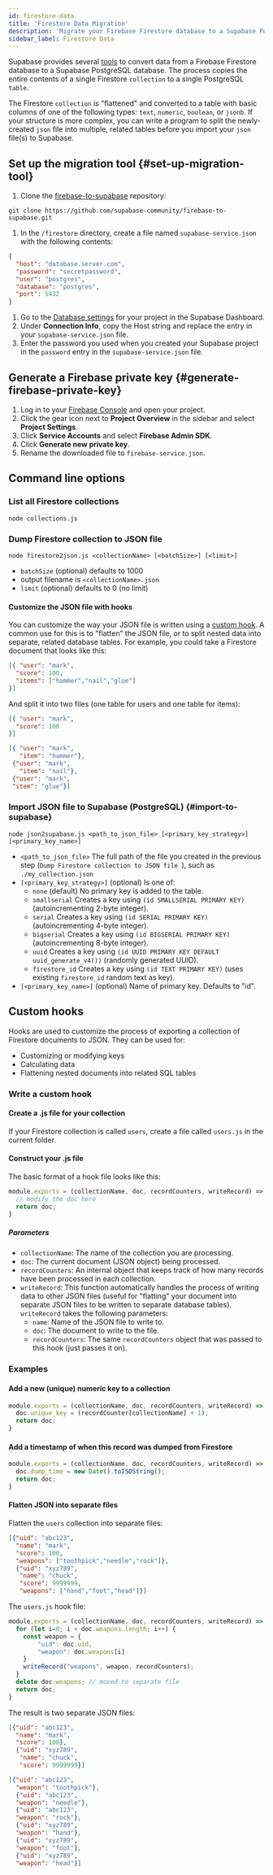 ```yaml
---
id: firestore-data
title: 'Firestore Data Migration'
description: 'Migrate your Firebase Firestore database to a Supabase Postgres database.'
sidebar_label: Firestore Data
---
```


Supabase provides several [tools](https://github.com/supabase-community/firebase-to-supabase/tree/main/firestore) to convert data from a Firebase Firestore database to a Supabase PostgreSQL database. The process copies the entire contents of a single Firestore `collection` to a single PostgreSQL `table`.

The Firestore `collection` is "flattened" and converted to a table with basic columns of one of the following types: `text`, `numeric`, `boolean`, or `jsonb`.  If your structure is more complex, you can write a program to split the newly-created `json` file into multiple, related tables before you import your `json` file(s) to Supabase.

## Set up the migration tool {#set-up-migration-tool}

1. Clone the [firebase-to-supabase](https://github.com/supabase-community/firebase-to-supabase) repository:
  ```
  git clone https://github.com/supabase-community/firebase-to-supabase.git
  ```
1. In the `/firestore` directory, create a file named `supabase-service.json` with the following contents:
  ```json
  {
    "host": "database.server.com",
    "password": "secretpassword",
    "user": "postgres",
    "database": "postgres",
    "port": 5432
  }
  ```
1. Go to the [Database settings](https://app.supabase.com/project/_/settings/database) for your project in the Supabase Dashboard.
1. Under **Connection Info**, copy the Host string and replace the entry in your `supabase-service.json` file.
1. Enter the password you used when you created your Supabase project in the `password` entry in the `supabase-service.json` file.

## Generate a Firebase private key {#generate-firebase-private-key}

1. Log in to your [Firebase Console](https://console.firebase.google.com/project) and open your project.
1. Click the gear icon next to **Project Overview** in the sidebar and select **Project Settings**.
1. Click **Service Accounts** and select **Firebase Admin SDK**.
1. Click **Generate new private key**.
1. Rename the downloaded file to `firebase-service.json`.

## Command line options

### List all Firestore collections
`node collections.js`

### Dump Firestore collection to JSON file
`node firestore2json.js <collectionName> [<batchSize>] [<limit>]`

* `batchSize` (optional) defaults to 1000
* output filename is `<collectionName>.json`
* `limit` (optional) defaults to 0 (no limit)

#### Customize the JSON file with hooks

You can customize the way your JSON file is written using a [custom hook](#custom-hooks). A common use for this is to "flatten" the JSON file, or to split nested data into separate, related database tables. For example, you could take a Firestore document that looks like this:

```json title="Firestore document"
[{ "user": "mark",
  "score": 100,
  "items": ["hammer","nail","glue"]
}]
```
And split it into two files (one table for users and one table for items):

```json title="Users table"
[{ "user": "mark",
  "score": 100
}]
```

```json title="Items table"
[{ "user": "mark",
   "item": "hammer"},
 {"user": "mark",
   "item": "nail"},
 {"user": "mark",
 "item": "glue"}]
```

### Import JSON file to Supabase (PostgreSQL) {#import-to-supabase}

`node json2supabase.js <path_to_json_file> [<primary_key_strategy>] [<primary_key_name>]`

* `<path_to_json_file>` The full path of the file you created in the previous step (`Dump Firestore collection to JSON file
`), such as `./my_collection.json`
* `[<primary_key_strategy>]` (optional) Is one of:
    * `none` (default) No primary key is added to the table.
    * `smallserial` Creates a key using `(id SMALLSERIAL PRIMARY KEY)` (autoincrementing 2-byte integer).
    * `serial` Creates a key using `(id SERIAL PRIMARY KEY)` (autoincrementing 4-byte integer).
    * `bigserial` Creates a key using `(id BIGSERIAL PRIMARY KEY)` (autoincrementing 8-byte integer).
    * `uuid` Creates a key using `(id UUID PRIMARY KEY DEFAULT uuid_generate_v4())` (randomly generated UUID).
    * `firestore_id` Creates a key using `(id TEXT PRIMARY KEY)` (uses existing `firestore_id` random text as key).
* `[<primary_key_name>]` (optional) Name of primary key. Defaults to "id".

## Custom hooks

Hooks are used to customize the process of exporting a collection of Firestore documents to JSON. They can be used for:

- Customizing or modifying keys
- Calculating data
- Flattening nested documents into related SQL tables

### Write a custom hook

#### Create a .js file for your collection

If your Firestore collection is called `users`, create a file called `users.js` in the current folder.

#### Construct your .js file

The basic format of a hook file looks like this:
```js
module.exports = (collectionName, doc, recordCounters, writeRecord) => {
  // modify the doc here
  return doc;
}
```

##### Parameters

- `collectionName`: The name of the collection you are processing.
- `doc`: The current document (JSON object) being processed.
- `recordCounters`: An internal object that keeps track of how many records have been processed in each collection.
- `writeRecord`: This function automatically handles the process of writing data to other JSON files (useful for "flatting" your document into separate JSON files to be written to separate database tables). `writeRecord` takes the following parameters:
    - `name`: Name of the JSON file to write to.
    - `doc`: The document to write to the file.
    - `recordCounters`: The same `recordCounters` object that was passed to this hook (just passes it on).

### Examples

#### Add a new (unique) numeric key to a collection

```js
module.exports = (collectionName, doc, recordCounters, writeRecord) => {
  doc.unique_key = (recordCounter[collectionName] + 1);
  return doc;
}
```

#### Add a timestamp of when this record was dumped from Firestore

```js
module.exports = (collectionName, doc, recordCounters, writeRecord) => {
  doc.dump_time = new Date().toISOString();
  return doc;
}
```

#### Flatten JSON into separate files

Flatten the `users` collection into separate files:

```json
[{"uid": "abc123",
  "name": "mark",
  "score": 100,
  "weapons": ["toothpick","needle","rock"]},
  {"uid": "xyz789",
   "name": "chuck",
   "score": 9999999,
   "weapons": ["hand","foot","head"]}]
```

The `users.js` hook file:

```js
module.exports = (collectionName, doc, recordCounters, writeRecord) => {
  for (let i=0; i < doc.weapons.length; i++) {
    const weapon = {
        "uid": doc.uid,
        "weapon": doc.weapons[i]
    }
    writeRecord("weapons", weapon, recordCounters);
  }
  delete doc.weapons; // moved to separate file 
  return doc;
}
```

The result is two separate JSON files:

```json title="users.json"
[{"uid": "abc123",
  "name": "mark",
  "score": 100},
  {"uid": "xyz789",
   "name": "chuck",
   "score": 9999999}]
```

```json title="weapons.json"
[{"uid": "abc123",
  "weapon": "toothpick"},
  {"uid": "abc123",
  "weapon": "needle"},  
  {"uid": "abc123",
  "weapon": "rock"},
  {"uid": "xyz789",
  "weapon": "hand"},
  {"uid": "xyz789",
  "weapon": "foot"},
  {"uid": "xyz789",
  "weapon": "head"}]
```

